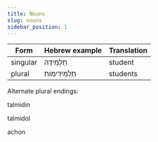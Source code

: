 ```yaml
---
title: Nouns
slug: nouns
sidebar_position: 1
---
```

|Form|Hebrew example|Translation|
|-----|------------|------------|
|singular| <HB> תַלְמִידֶה </HB>|student|
|plural| <HB> תַלְמִידִימוֹת </HB>|students|


Alternate plural endings:

talmidin

talmidol

achon
